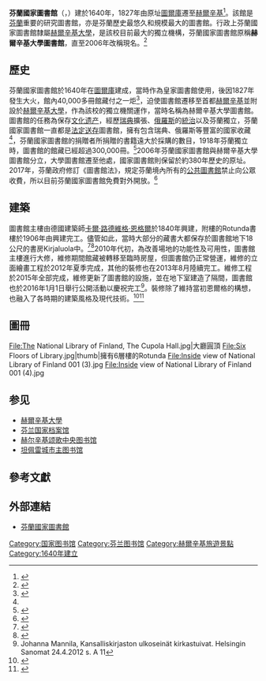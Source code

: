 {{Infobox library
| native_name        = {{lang|fi|Kansalliskirjasto}}{{fi icon}}<br>{{lang|sv|Nationalbiblioteket}}{{sv icon}}
| name               = 芬蘭國家圖書館
| library_logo       = [[File:Kansalliskirjasto_logo.jpeg|150px]]
| image              = Kansalliskirjasto 2020.jpg
| image_size         = 250px
| alt                = 
| caption            = 1840年完工的圖書館主樓
| country            = 
| type               = [[國家圖書館|國家圖書館]]
| scope              = 
| established        = 1640年
| ref_legal_mandate  = 
| location           = {{FIN}}[[赫爾辛基|赫爾辛基]]
| coordinates        = {{coord|60|10|13|N|24|57|01|E|display=title, inline|region:FI-ES_type:landmark_source:fiwiki}}
| branch_of          = 
| num_branches       = 
| items_collected    = 
| collection_size    = 3,000,000館藏
| criteria           = 
| legal_deposit      = 是
| req_to_access      = 
| annual_circulation = 
| pop_served         = 
| members            = 
| budget             = 
| director           = 凱·埃克霍爾姆（Kai Ekholm）
| num_employees      = 264 (2014年)
| website            = {{URL|http://www.nationallibrary.fi/}}
| references         = 
| embed              = 
| module             = 
}}

'''芬蘭國家圖書館'''（{{lang-fi|Kansalliskirjasto}}，{{lang-sv|Nationalbiblioteket}}）建於1640年，1827年由原址[[圖爾庫|圖爾庫]]遷至[[赫爾辛基|赫爾辛基]]<ref name="中華民國國家圖書館">{{Cite web |title=國圖曾館長於芬蘭赫爾辛基參訪多所圖書館 |url=https://www.ncl.edu.tw/information_236_8788.html |accessdate=2019-07-06 |date=2018-05-14 |publisher=中華民國國家圖書館 |language=zh-hant |dead-url=no |archive-date=2019-07-06 |archive-url=https://web.archive.org/web/20190706073546/https://www.ncl.edu.tw/information_236_8788.html}}</ref>。該館是[[芬蘭|芬蘭]]重要的研究圖書館，亦是芬蘭歷史最悠久和規模最大的圖書館。行政上芬蘭國家圖書館隸屬[[赫爾辛基大學|赫爾辛基大學]]，是該校目前最大的獨立機構，芬蘭國家圖書館原稱'''赫爾辛基大學圖書館'''，直至2006年改稱現名。<ref>{{Cite web |title=芬蘭瑞典之旅 – Day8 芬蘭歷史最悠久的圖書館：芬蘭國家圖書館 |url=https://www.albert-studio.com/index.php/2017/08/09/2016-77/ |accessdate=2019-07-06 |author=Mr.艾 |date=2017-08-09 |work=湘艾跑旅行 |language=zh-hant |dead-url=no |archive-date=2019-07-06 |archive-url=https://web.archive.org/web/20190706074749/https://www.albert-studio.com/index.php/2017/08/09/2016-77/}}</ref>

== 歷史 ==
芬蘭國家圖書館於1640年在[[圖爾庫|圖爾庫]]建成，當時作為皇家圖書館使用，後因1827年發生大火，館內40,000多冊館藏付之一炬<ref>{{Cite web |title=跟芬蘭人 遊赫爾辛基 翻轉圖書館 |url=https://medium.com/innopower-jc-fellowship-for-teachers-2017/%E8%B7%9F%E8%8A%AC%E8%98%AD%E4%BA%BA-%E9%81%8A%E8%B5%AB%E7%88%BE%E8%BE%9B%E5%9F%BA-%E7%BF%BB%E8%BD%89%E5%9C%96%E6%9B%B8%E9%A4%A8-8764bd17fe0d |accessdate=2019-07-06 |date=2017-05-25 |last=Ip |first=Miko |work=Medium |language=zh-hant |dead-url=no |archive-date=2019-07-06 |archive-url=https://web.archive.org/web/20190706083658/https://medium.com/innopower-jc-fellowship-for-teachers-2017/%E8%B7%9F%E8%8A%AC%E8%98%AD%E4%BA%BA-%E9%81%8A%E8%B5%AB%E7%88%BE%E8%BE%9B%E5%9F%BA-%E7%BF%BB%E8%BD%89%E5%9C%96%E6%9B%B8%E9%A4%A8-8764bd17fe0d}}</ref>，迫使圖書館遷移至首都[[赫爾辛基|赫爾辛基]]並附設於[[赫爾辛基大學|赫爾辛基大學]]，作為該校的獨立機關運作，當時名稱為赫爾辛基大學圖書館。圖書館的任務為保存[[文化遗产|文化遗产]]，經歷[[瑞典|瑞典]]擴張、[[俄羅斯帝國|俄羅斯]]的[[芬蘭大公國|統治]]以及芬蘭獨立，芬蘭國家圖書館一直都是[[法定送存|法定送存]]圖書館，擁有包含瑞典、俄羅斯等豐富的國家收藏<ref name="中華民國國家圖書館"/>，芬蘭國家圖書館的捐贈者所捐贈的書籍遠大於採購的數目，1918年芬蘭獨立時，圖書館的館藏已經超過300,000冊。<ref>{{Cite web |title=赫爾辛基大學圖書館（芬蘭） |url=http://terms.naer.edu.tw/detail/1680308/ |accessdate=2019-07-06 |author=毛慶禎 |date=1995-12 |work=雙語詞彙資料庫 |publisher=中華民國國家教育研究院 |language=zh-hant |dead-url=no |archive-date=2019-07-06 |archive-url=https://web.archive.org/web/20190706084538/http://terms.naer.edu.tw/detail/1680308/}}</ref>2006年芬蘭國家圖書館與赫爾辛基大學圖書館分立，大學圖書館遷至他處，國家圖書館則保留於約380年歷史的原址。2017年，芬蘭政府修訂《圖書館法》，規定芬蘭境內所有的[[公共圖書館|公共圖書館]]禁止向公眾收費，所以目前芬蘭國家圖書館免費對外開放。<ref>{{Cite web |title=赫尔辛基的公共图书馆 |url=http://www.xinhuanet.com/photo/2018-04/22/c_129856424_4.htm |accessdate=2019-07-06 |date=2016-04-22 |work=新華網 |language=zh-hans |dead-url=no |editor1=韩家慧 |editor2=聂晨静 |archive-date=2019-07-06 |archive-url=https://web.archive.org/web/20190706145100/http://www.xinhuanet.com/photo/2018-04/22/c_129856424_4.htm}}</ref>

== 建築 ==
圖書館主樓由德國建築師[[卡爾·路德維格·恩格爾|卡爾·路德維格·恩格爾]]於1840年興建，附樓的Rotunda書樓於1906年由{{le|古斯塔夫·尼斯特倫|Gustaf Nyström}}興建完工。儘管如此，當時大部分的藏書大都保存於圖書館地下18公尺的書房Kirjaluola中。<ref>{{Cite web |title=Rakennussuma purkautuu |url=http://yliopistolainen.helsinki.fi/yol99_5/art1.htm |accessdate=2019-07-06 |author=Mikko Puttonen |date=2007-06-22 |publisher=Yliopistolainen |language=fi |archiveurl=https://web.archive.org/web/20070622114623/http://yliopistolainen.helsinki.fi/yol99_5/art1.htm |archivedate=2007-06-22 |dead-url=yes}}</ref><ref>{{Cite web |title=1    Kirjastotoiminta |url=http://www.opiskelijakirjasto.lib.helsinki.fi/toimikunta/suunnitelma2.htm |accessdate=2019-07-06 |date=2007-06-09 |publisher=Opiskelijakirjasto |language=fi |archiveurl=https://web.archive.org/web/20070609162849/http://www.opiskelijakirjasto.lib.helsinki.fi/toimikunta/suunnitelma2.htm |archivedate=2007-06-09 |dead-url=yes}}</ref>2010年代初，為改善場地的功能性及可用性，圖書館主樓進行大修，維修期間館藏被轉移至臨時房屋，但圖書館仍正常營運，維修的立面繪畫工程於2012年夏季完成，其他的裝修也在2013年8月陸續完工。維修工程於2015年全部完成，維修更新了圖書館的設施，並在地下室建造了隔間，圖書館也於2016年1月1日舉行公開活動以慶祝完工<ref name="Hesari">Johanna Mannila, Kansalliskirjaston ulkoseinät kirkastuivat. Helsingin Sanomat 24.4.2012 s. A 11</ref>。裝修除了維持當初恩爾格的構想，也融入了各時期的建築風格及現代技術。<ref>{{Cite web |title=Peruskorjattava Kansalliskirjasto avaa ovensa ensi helmikuussa |url=https://www.rakennuslehti.fi/2015/06/peruskorjattava-kansalliskirjasto-avaa-ovensa-ensi-helmikuussa/ |accessdate=2019-07-06 |date=2015-06-03 |publisher=Rakennuslehti |language=fi |dead-url=no |archive-date=2019-07-06 |archive-url=https://web.archive.org/web/20190706140702/https://www.rakennuslehti.fi/2015/06/peruskorjattava-kansalliskirjasto-avaa-ovensa-ensi-helmikuussa/}}</ref><ref>{{Cite web |title=Laki kulttuuriaineistojen tallettamisesta ja säilyttämisestä |url=http://www.finlex.fi/fi/laki/alkup/2007/20071433 |accessdate=2019-07-06 |date=2007-12-28 |work=Finlex |publisher={{tsl|fi|Suomen oikeusministeriö|司法部 (芬蘭)|Suomen oikeusministeriö}} |language=fi |dead-url=no |archive-date=2019-07-06 |archive-url=https://web.archive.org/web/20190706140007/http://www.finlex.fi/fi/laki/alkup/2007/20071433}}</ref>

== 圖冊 ==
<gallery>
File:The National Library of Finland, The Cupola Hall.jpg|大廳圓頂
File:Six Floors of Library.jpg|thumb|擁有6層樓的Rotunda
File:Inside view of National Library of Finland 001 (3).jpg
File:Inside view of National Library of Finland 001 (4).jpg
</gallery>

== 参见 ==
* [[赫爾辛基大學|赫爾辛基大學]]
* [[芬兰国家档案馆|芬兰国家档案馆]]
* [[赫尔辛基颂歌中央图书馆|赫尔辛基颂歌中央图书馆]]
* [[坦佩雷城市主图书馆|坦佩雷城市主图书馆]]

== 參考文獻 ==
{{Reflist|30em}}

== 外部連結 ==
{{commons category|National Library of Finland}}
*[https://www.kansalliskirjasto.fi/ 芬蘭國家圖書館] {{Wayback|url=https://www.kansalliskirjasto.fi/ |date=20190629074244 }} {{en icon}}{{fi icon}}


{{Portal|歐洲|圖書館}}
{{欧洲题目|国家图书馆}}
{{Authority control}}
[[Category:国家图书馆|Category:国家图书馆]]
[[Category:芬兰图书馆|Category:芬兰图书馆]]
[[Category:赫爾辛基旅遊景點|Category:赫爾辛基旅遊景點]]
[[Category:1640年建立|Category:1640年建立]]
